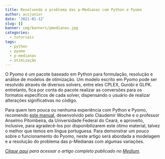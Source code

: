 ```yaml
---
title: Resolvendo o problema das p-Medianas com Python e Pyomo
author: acsjunior
date: '2021-01-12'
slug: []
banner: img/banners/pmedianas.jpg
categories:
  - tutoriais
tags:
  - python
  - pyomo
  - p-medianas
  - otimização
---
```


O Pyomo é um pacote baseado em Python para formulação, resolução e análise de modelos de otimização. Um modelo escrito em Pyomo pode ser resolvido através de diversos solvers, entre eles CPLEX, Gurobi e GLPK. entretanto, fica por conta do pacote realizar as conversões para os formatos específicos de cada solver, dispensando o usuário de realizar alterações significativas no código.

Para quem tem pouca ou nenhuma experiência com Python e Pyomo, recomendo [este manual](http://www.opl.ufc.br/files/Manual_Pyomo_2020.pdf), desenvolvido pelo Claudemir Woche e o professor Anselmo Pitombeira, da Universidade Federal do Ceará, e aproveito, inclusive, para agradecê-los por disponibilizarem este ótimo material, talvez o melhor que temos em língua portuguesa.
Para demonstrar um pouco sobre o funcionamento do Pyomo, neste artigo será abordada a modelagem e a resolução do problema das p-Medianas com algumas variações.

*[Clique aqui](https://juniorssz.medium.com/resolvendo-o-problema-das-p-medianas-com-python-e-pyomo-351ce0525e00) para acessar o artigo completo publicado no [Medium](https://medium.com/).*
